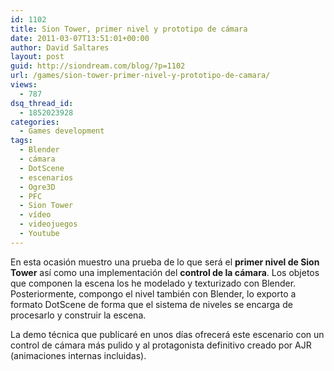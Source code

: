 ```yaml
---
id: 1102
title: Sion Tower, primer nivel y prototipo de cámara
date: 2011-03-07T13:51:01+00:00
author: David Saltares
layout: post
guid: http://siondream.com/blog/?p=1102
url: /games/sion-tower-primer-nivel-y-prototipo-de-camara/
views:
  - 787
dsq_thread_id:
  - 1852023928
categories:
  - Games development
tags:
  - Blender
  - cámara
  - DotScene
  - escenarios
  - Ogre3D
  - PFC
  - Sion Tower
  - vídeo
  - videojuegos
  - Youtube
---
```


<YouTube videoId="vFuTTWCEU8Y" />

En esta ocasión muestro una prueba de lo que será el **primer nivel de Sion Tower** así como una implementación del **control de la cámara**. Los objetos que componen la escena los he modelado y texturizado con Blender. Posteriormente, compongo el nivel también con Blender, lo exporto a formato DotScene de forma que el sistema de niveles se encarga de procesarlo y construir la escena.

La demo técnica que publicaré en unos días ofrecerá este escenario con un control de cámara más pulido y al protagonista definitivo creado por AJR (animaciones internas incluidas).
